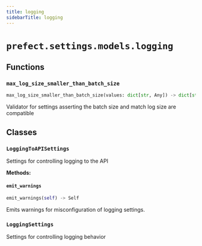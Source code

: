 ```yaml
---
title: logging
sidebarTitle: logging
---
```


# `prefect.settings.models.logging`

## Functions

### `max_log_size_smaller_than_batch_size` <sup><a href="https://github.com/prefecthq/prefect/blob/main/src/prefect/settings/models/logging.py#L19"><Icon icon="github" size="14" /></a></sup>

```python
max_log_size_smaller_than_batch_size(values: dict[str, Any]) -> dict[str, Any]
```


Validator for settings asserting the batch size and match log size are compatible


## Classes

### `LoggingToAPISettings` <sup><a href="https://github.com/prefecthq/prefect/blob/main/src/prefect/settings/models/logging.py#L31"><Icon icon="github" size="14" /></a></sup>


Settings for controlling logging to the API


**Methods:**

#### `emit_warnings` <sup><a href="https://github.com/prefecthq/prefect/blob/main/src/prefect/settings/models/logging.py#L79"><Icon icon="github" size="14" /></a></sup>

```python
emit_warnings(self) -> Self
```

Emits warnings for misconfiguration of logging settings.


### `LoggingSettings` <sup><a href="https://github.com/prefecthq/prefect/blob/main/src/prefect/settings/models/logging.py#L86"><Icon icon="github" size="14" /></a></sup>


Settings for controlling logging behavior

